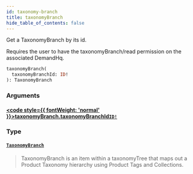 ```yaml
---
id: taxonomy-branch
title: taxonomyBranch
hide_table_of_contents: false
---
```








Get a TaxonomyBranch by its id.
            
Requires the user to have the taxonomyBranch/read permission on the associated DemandHq.

```graphql
taxonomyBranch(
  taxonomyBranchId: ID!
): TaxonomyBranch
```


### Arguments

#### [<code style={{ fontWeight: 'normal' }}>taxonomyBranch.<b>taxonomyBranchId</b></code>](#)<Bullet />[`ID!`](/demand/api/graphql-admin/reference/scalars/id) <Badge class="secondary" text="non-null"/> <Badge class="secondary" text="scalar"/>
> 
> 

### Type

#### [`TaxonomyBranch`](/demand/api/graphql-admin/reference/objects/taxonomy-branch) <Badge class="secondary" text="object"/>
> TaxonomyBranch is an item within a taxonomyTree that maps out a Product Taxonomy
hierarchy using Product Tags and Collections.
> 





